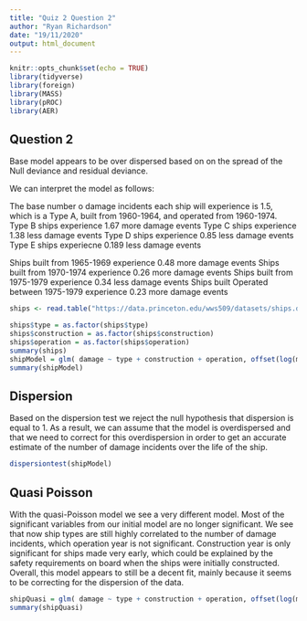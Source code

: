 ```yaml
---
title: "Quiz 2 Question 2"
author: "Ryan Richardson"
date: "19/11/2020"
output: html_document
---
```


```r
knitr::opts_chunk$set(echo = TRUE)
library(tidyverse)
library(foreign)
library(MASS)
library(pROC)
library(AER)
```

## Question 2

Base model appears to be over dispersed based on on the spread of the Null deviance and residual 
deviance.

We can interpret the model as follows:

The base number o damage incidents each ship will experience is 1.5, which is a Type A, built from 1960-1964, and operated from 1960-1974. 
Type B ships experience 1.67 more damage events
Type C ships experience 1.38 less damage events
Type D ships experience 0.85 less damage events
Type E ships experiecne 0.189 less damage events

Ships built from 1965-1969 experience 0.48 more damage events
Ships built from 1970-1974 experience 0.26 more damage events
Ships built from 1975-1979 experience 0.34 less damage events
Ships built Operated between 1975-1979 experience 0.23 more damage events

```r
ships <- read.table("https://data.princeton.edu/wws509/datasets/ships.dat", header=TRUE)

ships$type = as.factor(ships$type)
ships$construction = as.factor(ships$construction)
ships$operation = as.factor(ships$operation)
summary(ships)
shipModel = glm( damage ~ type + construction + operation, offset(log(months)),data=ships, family="poisson")
summary(shipModel)

```

## Dispersion
Based on the dispersion test we reject the null hypothesis that dispersion is equal to 1. As a result, we can assume that the model is overdispersed and that we need to correct for this overdispersion in order to get an accurate estimate of the number of damage incidents over the life of the ship.

```r
dispersiontest(shipModel)
```

## Quasi Poisson

With the quasi-Poisson model we see a very different model. Most of the significant variables
from our initial model are no longer significant. We see that now ship types are still 
highly correlated to the number of damage incidents, which operation year is not significant.
Construction year is only significant for ships made very early, which could be explained by the 
safety requirements on board when the ships were initially constructed. Overall, this model appears to still be a decent fit, mainly because it seems to be correcting for the dispersion of the data. 
```r
shipQuasi = glm( damage ~ type + construction + operation, offset(log(months)),data=ships, family="quasipoisson")
summary(shipQuasi)
```
